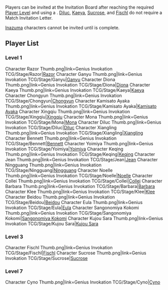 {{GeniusInvokationTCGTabs}}
{{Stub|Complete Stage and their stages as subpages}}
Players can be invited at the Invitation Board after reaching the required [[Player Level]] and using a {{Item|Match Invitation Letter}}. [[Genius Invokation TCG/Stage/Diluc|Diluc]], [[Genius Invokation TCG/Stage/Kaeya|Kaeya]], [[Genius Invokation TCG/Stage/Sucrose|Sucrose]], and [[Genius Invokation TCG/Stage/Fischl|Fischl]] do not require a Match Invitation Letter.

[[Inazuma]] characters cannot be invited until {{Quest|Radiant Sakura}} is complete.

==Player List==
===Level 1===
<gallery widths=100 spacing=small>
Character Razor Thumb.png|link=Genius Invokation TCG/Stage/Razor|[[Genius Invokation TCG/Stage/Razor|Razor]]
Character Ganyu Thumb.png|link=Genius Invokation TCG/Stage/Ganyu|[[Genius Invokation TCG/Stage/Ganyu|Ganyu]]
Character Diona Thumb.png|link=Genius Invokation TCG/Stage/Diona|[[Genius Invokation TCG/Stage/Diona|Diona]]
Character Kaeya Thumb.png|link=Genius Invokation TCG/Stage/Kaeya|[[Genius Invokation TCG/Stage/Kaeya|Kaeya]]
Character Chongyun Thumb.png|link=Genius Invokation TCG/Stage/Chongyun|[[Genius Invokation TCG/Stage/Chongyun|Chongyun]]
Character Kamisato Ayaka Thumb.png|link=Genius Invokation TCG/Stage/Kamisato Ayaka|[[Genius Invokation TCG/Stage/Kamisato Ayaka|Kamisato Ayaka]]
Character Xingqiu Thumb.png|link=Genius Invokation TCG/Stage/Xingqiu|[[Genius Invokation TCG/Stage/Xingqiu|Xingqiu]]
Character Mona Thumb.png|link=Genius Invokation TCG/Stage/Mona|[[Genius Invokation TCG/Stage/Mona|Mona]]
Character Diluc Thumb.png|link=Genius Invokation TCG/Stage/Diluc|[[Genius Invokation TCG/Stage/Diluc|Diluc]]
Character Xiangling Thumb.png|link=Genius Invokation TCG/Stage/Xiangling|[[Genius Invokation TCG/Stage/Xiangling|Xiangling]]
Character Bennett Thumb.png|link=Genius Invokation TCG/Stage/Bennett|[[Genius Invokation TCG/Stage/Bennett|Bennett]]
Character Yoimiya Thumb.png|link=Genius Invokation TCG/Stage/Yoimiya|[[Genius Invokation TCG/Stage/Yoimiya|Yoimiya]]
Character Keqing Thumb.png|link=Genius Invokation TCG/Stage/Keqing|[[Genius Invokation TCG/Stage/Keqing|Keqing]]
Character Jean Thumb.png|link=Genius Invokation TCG/Stage/Jean|[[Genius Invokation TCG/Stage/Jean|Jean]]
Character Ningguang Thumb.png|link=Genius Invokation TCG/Stage/Ningguang|[[Genius Invokation TCG/Stage/Ningguang|Ningguang]]
Character Noelle Thumb.png|link=Genius Invokation TCG/Stage/Noelle|[[Genius Invokation TCG/Stage/Noelle|Noelle]]
Character Collei Thumb.png|link=Genius Invokation TCG/Stage/Collei|[[Genius Invokation TCG/Stage/Collei|Collei]]
Character Barbara Thumb.png|link=Genius Invokation TCG/Stage/Barbara|[[Genius Invokation TCG/Stage/Barbara|Barbara]]
Character Klee Thumb.png|link=Genius Invokation TCG/Stage/Klee|[[Genius Invokation TCG/Stage/Klee|Klee]]
Character Beidou Thumb.png|link=Genius Invokation TCG/Stage/Beidou|[[Genius Invokation TCG/Stage/Beidou|Beidou]]
Character Eula Thumb.png|link=Genius Invokation TCG/Stage/Eula|[[Genius Invokation TCG/Stage/Eula|Eula]]
Character Sangonomiya Kokomi Thumb.png|link=Genius Invokation TCG/Stage/Sangonomiya Kokomi|[[Genius Invokation TCG/Stage/Sangonomiya Kokomi|Sangonomiya Kokomi]]
Character Kujou Sara Thumb.png|link=Genius Invokation TCG/Stage/Kujou Sara|[[Genius Invokation TCG/Stage/Kujou Sara|Kujou Sara]]
</gallery>

===Level 3===
<gallery widths=100 spacing=small>
Character Fischl Thumb.png|link=Genius Invokation TCG/Stage/Fischl|[[Genius Invokation TCG/Stage/Fischl|Fischl]]
Character Sucrose Thumb.png|link=Genius Invokation TCG/Stage/Sucrose|[[Genius Invokation TCG/Stage/Sucrose|Sucrose]]
</gallery>

===Level 7===
<gallery widths=100 spacing=small>
Character Cyno Thumb.png|link=Genius Invokation TCG/Stage/Cyno|[[Genius Invokation TCG/Stage/Cyno|Cyno]]
</gallery>